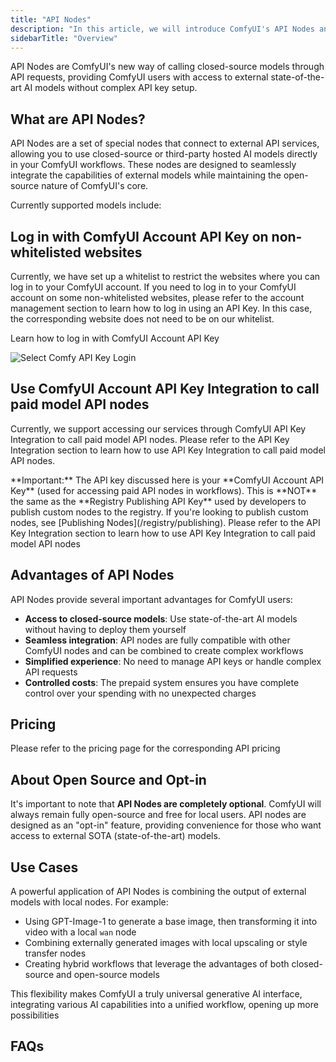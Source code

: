 ```yaml
---
title: "API Nodes"
description: "In this article, we will introduce ComfyUI's API Nodes and related information."
sidebarTitle: "Overview"
---
```



API Nodes are ComfyUI's new way of calling closed-source models through API requests, providing ComfyUI users with access to external state-of-the-art AI models without complex API key setup.

## What are API Nodes?

API Nodes are a set of special nodes that connect to external API services, allowing you to use closed-source or third-party hosted AI models directly in your ComfyUI workflows. These nodes are designed to seamlessly integrate the capabilities of external models while maintaining the open-source nature of ComfyUI's core.

Currently supported models include:
<SupportedModels/>

<Requirements/>

## Log in with ComfyUI Account API Key on non-whitelisted websites

Currently, we have set up a whitelist to restrict the websites where you can log in to your ComfyUI account.
If you need to log in to your ComfyUI account on some non-whitelisted websites, please refer to the account management section to learn how to log in using an API Key.
In this case, the corresponding website does not need to be on our whitelist.

<Card title="Account Management" icon="book" href="/interface/user#logging-in-with-an-api-key">
Learn how to log in with ComfyUI Account API Key
</Card>

![Select Comfy API Key Login](/images/interface/setting/user/user-login-api-1.jpg)


## Use ComfyUI Account API Key Integration to call paid model API nodes

Currently, we support accessing our services through ComfyUI API Key Integration to call paid model API nodes. Please refer to the API Key Integration section to learn how to use API Key Integration to call paid model API nodes.

<Note>
  **Important:** The API key discussed here is your **ComfyUI Account API Key** (used for accessing paid API nodes in workflows). This is **NOT** the same as the **Registry Publishing API Key** used by developers to publish custom nodes to the registry. If you're looking to publish custom nodes, see [Publishing Nodes](/registry/publishing).
</Note>

<Card title="API Key Integration" icon="link" href="/development/comfyui-server/api-key-integration">
Please refer to the API Key Integration section to learn how to use API Key Integration to call paid model API nodes
</Card>



## Advantages of API Nodes

API Nodes provide several important advantages for ComfyUI users:

- **Access to closed-source models**: Use state-of-the-art AI models without having to deploy them yourself
- **Seamless integration**: API nodes are fully compatible with other ComfyUI nodes and can be combined to create complex workflows
- **Simplified experience**: No need to manage API keys or handle complex API requests
- **Controlled costs**: The prepaid system ensures you have complete control over your spending with no unexpected charges


## Pricing

<Card title="API Node Pricing" icon="coin" href="/tutorials/api-nodes/pricing">
Please refer to the pricing page for the corresponding API pricing
</Card>

## About Open Source and Opt-in

It's important to note that **API Nodes are completely optional**. ComfyUI will always remain fully open-source and free for local users. API nodes are designed as an "opt-in" feature, providing convenience for those who want access to external SOTA (state-of-the-art) models.

## Use Cases

A powerful application of API Nodes is combining the output of external models with local nodes. For example:

- Using GPT-Image-1 to generate a base image, then transforming it into video with a local `wan` node
- Combining externally generated images with local upscaling or style transfer nodes
- Creating hybrid workflows that leverage the advantages of both closed-source and open-source models

This flexibility makes ComfyUI a truly universal generative AI interface, integrating various AI capabilities into a unified workflow, opening up more possibilities

## FAQs

<Faq/>
